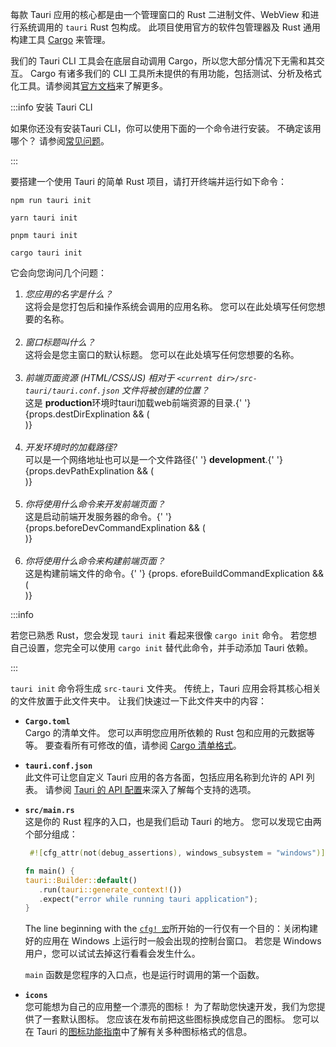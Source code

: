 
每款 Tauri 应用的核心都是由一个管理窗口的 Rust 二进制文件、WebView 和进行系统调用的 `tauri` Rust 包构成。 此项目使用官方的软件包管理器及 Rust 通用构建工具 [Cargo][] 来管理。

我们的 Tauri CLI 工具会在底层自动调用 Cargo，所以您大部分情况下无需和其交互。 Cargo 有诸多我们的 CLI 工具所未提供的有用功能，包括测试、分析及格式化工具。请参阅其[官方文档][cargo commands]来了解更多。

:::info 安装 Tauri CLI

如果你还没有安装Tauri CLI，你可以使用下面的一个命令进行安装。 不确定该用哪个？ 请参阅[常见问题][]。

<InstallTauriCli />

:::

要搭建一个使用 Tauri 的简单 Rust 项目，请打开终端并运行如下命令：

<Tabs groupId="package-manager">
<TabItem value="npm">

```shell
npm run tauri init
```

</TabItem>
<TabItem value="Yarn">

```shell
yarn tauri init
```

</TabItem>
<TabItem value="pnpm">

```shell
pnpm tauri init
```

</TabItem>
<TabItem value="Cargo">

```shell
cargo tauri init
```

</TabItem>
</Tabs>

它会向您询问几个问题：

<ol>
  <li>
    <i>您应用的名字是什么？</i><br />
这将会是您打包后和操作系统会调用的应用名称。 您可以在此处填写任何您想要的名称。
  </li>
  <br />
  <li>
    <i>窗口标题叫什么？</i><br />
这将会是您主窗口的默认标题。 您可以在此处填写任何您想要的名称。
  </li>
  <br />
  <li>
    <i>前端页面资源 (HTML/CSS/JS) 相对于 <code>&lt;current dir&gt;/src-tauri/tauri.conf.json</code> 文件将被创建的位置？
    </i>
    <br />
    这是 <b>production</b>环境时tauri加载web前端资源的目录.{' '}
    {props.destDirExplination && (
      <div dangerouslySetInnerHTML={props.destDirExplination} />
    )}
  </li>
  <br />
  <li>
    <i>开发环境时的加载路径?</i>
    <br />
  可以是一个网络地址也可以是一个文件路径{' '}
    <b>development</b>.{' '}
    {props.devPathExplination && (
      <div dangerouslySetInnerHTML={props.devPathExplination} />
    )}
  </li>
  <br />
  <li>
    <i>你将使用什么命令来开发前端页面？</i>
    <br />
    这是启动前端开发服务器的命令。{' '}
    {props.beforeDevCommandExplination && (
      <div dangerouslySetInnerHTML={props.beforeDevCommandExplination} />
    )}
  </li>
  <br />
  <li>
    <i>你将使用什么命令来构建前端页面？</i>
    <br />
    这是构建前端文件的命令。{' '}
    {props. eforeBuildCommandExplication && (
      <div dangerouslySetInnerHTML={props.beforeBuildCommandExplination} />
)}
  </li>
</ol>

:::info

若您已熟悉 Rust，您会发现 `tauri init` 看起来很像 `cargo init` 命令。 若您想自己设置，您完全可以使用 `cargo init` 替代此命令，并手动添加 Tauri 依赖。

:::

`tauri init` 命令将生成 `src-tauri` 文件夹。 传统上，Tauri 应用会将其核心相关的文件放置于此文件夹中。 让我们快速过一下此文件夹中的内容：

- **`Cargo.toml`**  
  Cargo 的清单文件。 您可以声明您应用所依赖的 Rust 包和应用的元数据等等。 要查看所有可修改的值，请参阅 [Cargo 清单格式][manifest-format]。

- **`tauri.conf.json`**  
  此文件可让您自定义 Tauri 应用的各方各面，包括应用名称到允许的 API 列表。 请参阅 [Tauri 的 API 配置][api config]来深入了解每个支持的选项。

- **`src/main.rs`**  
  这是你的 Rust 程序的入口，也是我们启动 Tauri 的地方。 您可以发现它由两个部分组成：

  ```rust title=src/main.rs
   #![cfg_attr(not(debug_assertions), windows_subsystem = "windows")]

  fn main() {
  tauri::Builder::default()
     .run(tauri::generate_context!())
     .expect("error while running tauri application");
  }
  ```

  The line beginning with the [`cfg! 宏`][cfg macro]所开始的一行仅有一个目的：关闭构建好的应用在 Windows 上运行时一般会出现的控制台窗口。 若您是 Windows 用户，您可以试试去掉这行看看会发生什么。

  `main` 函数是您程序的入口点，也是运行时调用的第一个函数。

- **`icons`**  
  您可能想为自己的应用整一个漂亮的图标！ 为了帮助您快速开发，我们为您提供了一套默认图标。 您应该在发布前把这些图标换成您自己的图标。 您可以在 Tauri 的[图标功能指南][icons]中了解有关多种图标格式的信息。

[manifest-format]: https://doc.rust-lang.org/cargo/reference/manifest.html
[cfg macro]: https://doc.rust-lang.org/rust-by-example/attribute/cfg.html
[api config]: ../../../../api/config.md
[icons]: ../../../features/icons.md
[Cargo]: https://doc.rust-lang.org/cargo/
[cargo commands]: https://doc.rust-lang.org/cargo/commands/index.html
[常见问题]: ../../../faq.md#node-or-cargo

